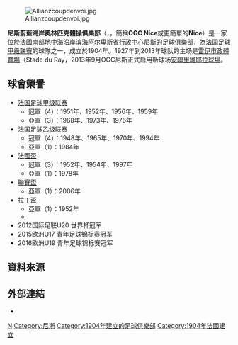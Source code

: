 {{noteTA
|G1=Football
|G2=uefa
|G3=法甲
|T=zh-hans:尼斯蓝色海岸奥林匹克体操俱乐部;zh-hk:尼斯蔚藍海岸奧林匹克體操會;zh-tw:尼斯蔚藍海岸奧林匹克體操俱樂部;
|1=zh-hans:尼斯蓝色海岸奥林匹克体操俱乐部;zh-hk:尼斯蔚藍海岸奧林匹克體操會;zh-tw:尼斯蔚藍海岸奧林匹克體操俱樂部;
}}
{{Infobox football club
| clubname   = 尼斯<br />''OGC Nice''
| image      = [[file:OGC_Nice_Logo.png|180px]]
| fullname   = Olympique Gymnaste Club<br/>de Nice-Côte d'Azur
| nickname   = ''Les Aiglons''、''Le Gym''、<br />''I'OGCN''
| founded    = {{Start date and age|1944|7|9|df=yes}}<br />as ''Le Gymnaste Club de Nice''
| ground     = [[安聯里維耶拉球場|安聯里維耶拉球場]]
| capacity   = 35,624
| city       = [[法國|法國]]，[[尼斯|尼斯]]
| owner      = International Investor Group (80%)<br />Jean-Pierre Rivère (20%)<ref name="Frater">{{cite web|url= http://variety.com/2016/biz/asia/china-investors-buy-nice-soccer-club-1201793668/|title= Chinese Investors Buy French Soccer Club OGC Nice|first= Patrick|last= Frater|date= June 11, 2016|accessdate= June 13, 2016|work= Variety|archive-date= 2017-09-24|archive-url= https://web.archive.org/web/20170924094534/http://variety.com/2016/biz/asia/china-investors-buy-nice-soccer-club-1201793668/|dead-url= no}}</ref>
| chairman   = Jean-Pierre Rivère
| manager    = [[吕西安·法夫尔|-{zh-cn:吕西安·法夫尔;zh-hk:盧遜·法維爾;zh-tw:呂西安·法夫爾;}-]]
| league     = [[法國足球甲級聯賽|法國足球甲級聯賽]]
| season     = [[2021年至2022年法國足球甲級聯賽|2021–22]]
| position   = 法甲，第 5 位
| website    = http://www.ogcnice.com/
| pattern_la1 = _nice2021h
| pattern_b1 = _nice2021h
| pattern_ra1 = _nice2021h
| pattern_sh1 = _nice2021h
| pattern_so1 = 
| leftarm1 = 000000
| body1 = 000000
| rightarm1 = 000000
| shorts1 = 000000
| socks1 = 000000
| pattern_la2 = _nice2021a
| pattern_b2 = _nice2021a
| pattern_ra2 = _nice2021a
| pattern_sh2 = _nice2021a
| pattern_so2 = 
| leftarm2 = FFFFFF
| body2 = FFFFFF
| rightarm2 = FFFFFF
| shorts2 = FFFFFF
| socks2 = FFFFFF
| pattern_la3 = _nice2021t
| pattern_b3 = _nice2021t
| pattern_ra3 = _nice2021t
| pattern_sh3 = _nice2021h
| pattern_so3 = 
| leftarm3 = 0000FF
| body3 = 0000FF
| rightarm3 = 0000FF
| shorts3 = 000000
| socks3 = 000000
}}
[[File:Allianzcoupdenvoi.jpg|thumb]]

'''尼斯蔚藍海岸奧林匹克體操俱樂部'''（{{lang-fr|Olympique Gymnaste Club de Nice-Côte d'Azur}}，{{IPA-fr|ɔlɛ̃pik ʒim.nas nis koʊt daˈzür}}，簡稱'''OGC Nice'''或更簡單的'''Nice'''）是一家位於[[法國|法國]]南部[[地中海|地中海]]沿岸[[滨海阿尔卑斯省|滨海阿尔卑斯省]][[行政中心|行政中心]][[尼斯|尼斯]]的足球俱樂部，為[[法国足球甲级联赛|法国足球甲级联赛]]的球隊之一，成立於1904年。1927年到2013年球队的主场是[[雷伊市政體育場|雷伊市政體育場]]（Stade du Ray，2013年9月OGC尼斯正式启用新球场[[安聯里維耶拉球場|安聯里維耶拉球場]]。

== 球會榮譽 ==
*[[法国足球甲级联赛|法国足球甲级联赛]]
**冠軍（4）：1951年、1952年、1956年、1959年
**亞軍（3）：1968年、1973年、1976年
*[[法国足球乙级联赛|法国足球乙级联赛]]
**冠軍（4）：1948年、1965年、1970年、1994年
**亞軍（1）：1984年
*[[法國盃|法國盃]]
**冠軍（3）：1952年、1954年、1997年
**亞軍（1）：1978年
*[[法國聯賽盃|聯賽盃]]
**亞軍（1）：2006年
*[[拉丁盃|拉丁盃]]
**亞軍（1）：1952年
**
*2012国际足联U20  世界杯冠军  
*2015欧洲U17 青年足球锦标赛冠军   
*2016欧洲U19 青年足球锦标赛冠军

== 資料來源 ==
{{reflist}}

== 外部連結 ==
*{{official website|http://www.ogcnice.com/}}

{{法國甲組足球聯賽參賽球隊}}
{{尼斯球员名单}}

[[Category:法國足球俱樂部|N]]
[[Category:尼斯|Category:尼斯]]
[[Category:1904年建立的足球俱樂部|Category:1904年建立的足球俱樂部]]
[[Category:1904年法國建立|Category:1904年法國建立]]